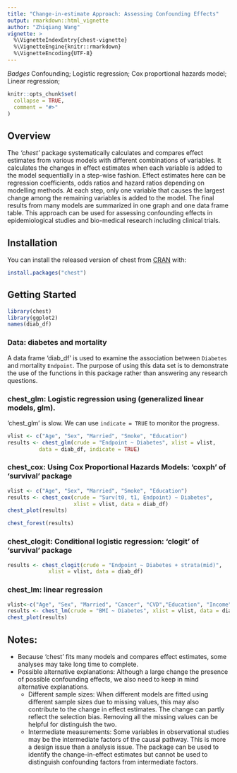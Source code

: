 ```yaml
---
title: "Change-in-estimate Approach: Assessing Confounding Effects"
output: rmarkdown::html_vignette
author: "Zhiqiang Wang"
vignette: >
  %\VignetteIndexEntry{chest-vignette}
  %\VignetteEngine{knitr::rmarkdown}
  %\VignetteEncoding{UTF-8}
---
```


<!-- badges: start -->
*Badges* Confounding;
Logistic regression; 
Cox proportional hazards model;
Linear regression; 
<!-- badges: end -->

```r
knitr::opts_chunk$set(
  collapse = TRUE,
  comment = "#>"
)
```

## Overview

The _'chest'_ package systematically calculates and compares effect estimates from various models with different combinations of variables. It calculates the changes in effect estimates when each variable is added to the model sequentially in a step-wise fashion. Effect estimates here can be regression coefficients, odds ratios and hazard ratios depending on modelling methods. At each step, only one variable that causes the largest change among the remaining variables is added to the model. The final results from many models are summarized in one graph and one data frame table. This approach can be used for assessing confounding effects in epidemiological studies and bio-medical research including clinical trials.  

## Installation

You can install the released version of chest from [CRAN](https://CRAN.R-project.org) with:

```r
install.packages("chest")
```

## Getting Started

```r
library(chest)
library(ggplot2)
names(diab_df)
```
### Data: diabetes and mortality 
A data frame 'diab_df' is used to examine the association between `Diabetes` and mortality `Endpoint`. The purpose of using this data set is to demonstrate the use of the functions in this package rather than answering any research questions. 

### chest_glm: Logistic regression using (generalized linear models, glm). 
'chest_glm' is slow. We can use `indicate = TRUE` to monitor the progress. 

```r
vlist <- c("Age", "Sex", "Married", "Smoke", "Education")
results <- chest_glm(crude = "Endpoint ~ Diabetes", xlist = vlist, 
          data = diab_df, indicate = TRUE)
```

### chest_cox: Using Cox Proportional Hazards Models: 'coxph' of 'survival' package

```r
vlist <- c("Age", "Sex", "Married", "Smoke", "Education")
results <- chest_cox(crude = "Surv(t0, t1, Endpoint) ~ Diabetes", 
                     xlist = vlist, data = diab_df)
chest_plot(results)

chest_forest(results)
```

### chest_clogit: Conditional logistic regression: 'clogit' of 'survival' package

```r
results <- chest_clogit(crude = "Endpoint ~ Diabetes + strata(mid)", 
             xlist = vlist, data = diab_df)
```

### chest_lm: linear regression

```r
vlist<-c("Age", "Sex", "Married", "Cancer", "CVD","Education", "Income")
results <- chest_lm(crude = "BMI ~ Diabetes", xlist = vlist, data = diab_df)
chest_plot(results)
```

## Notes:
* Because 'chest' fits many models and compares effect estimates, some analyses may take long time to complete. 
* Possible alternative explanations: Although a large change the presence of possible confounding effects, we also need to keep in mind alternative explanations. 
   + Different sample sizes: When different models are fitted using different sample sizes due to missing values, this may also contribute to the change in effect estimates. The change can partly reflect the selection bias. Removing all the missing values can be helpful for distinguish the two. 
   + Intermediate measurements: Some variables in observational studies may be the intermediate factors of the causal pathway. This is more a design issue than a analysis issue. The package can be used to identify the change-in-effect estimates but cannot be used to distinguish confounding factors from intermediate factors. 
